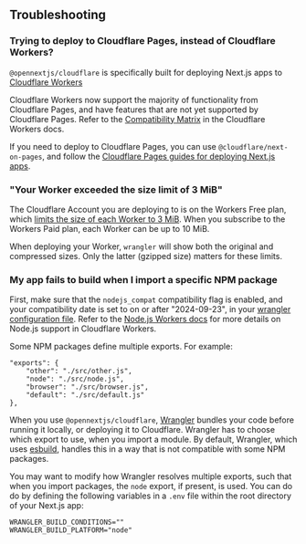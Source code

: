 
## Troubleshooting

### Trying to deploy to Cloudflare Pages, instead of Cloudflare Workers?

`@opennextjs/cloudflare` is specifically built for deploying Next.js apps to [Cloudflare Workers](https://developers.cloudflare.com/workers/)

Cloudflare Workers now support the majority of functionality from Cloudflare Pages, and have features that are not yet supported by Cloudflare Pages. Refer to the [Compatibility Matrix](https://developers.cloudflare.com/workers/static-assets/compatibility-matrix/) in the Cloudflare Workers docs.

If you need to deploy to Cloudflare Pages, you can use `@cloudflare/next-on-pages`, and follow the [Cloudflare Pages guides for deploying Next.js apps](https://developers.cloudflare.com/pages/framework-guides/nextjs/).

### "Your Worker exceeded the size limit of 3 MiB"

The Cloudflare Account you are deploying to is on the Workers Free plan, which [limits the size of each Worker to 3 MiB](https://developers.cloudflare.com/workers/platform/limits/#worker-size). When you subscribe to the Workers Paid plan, each Worker can be up to 10 MiB.

When deploying your Worker, `wrangler` will show both the original and compressed sizes. Only the latter (gzipped size) matters for these limits.

### My app fails to build when I import a specific NPM package

First, make sure that the `nodejs_compat` compatibility flag is enabled, and your compatibility date is set to on or after "2024-09-23", in your [wrangler configuration file](https://developers.cloudflare.com/workers/wrangler/configuration/).
Refer to the [Node.js Workers docs](https://developers.cloudflare.com/workers/runtime-apis/nodejs/) for more details on Node.js support in Cloudflare Workers.

Some NPM packages define multiple exports. For example:

```
"exports": {
    "other": "./src/other.js",
    "node": "./src/node.js",
    "browser": "./src/browser.js",
    "default": "./src/default.js"
},
```

When you use `@opennextjs/cloudflare`, [Wrangler](https://developers.cloudflare.com/workers/wrangler/) bundles your code before running it locally, or deploying it to Cloudflare. Wrangler has to choose which export to use, when you import a module. By default, Wrangler, which uses [esbuild](https://esbuild.github.io/), handles this in a way that is not compatible with some NPM packages.

You may want to modify how Wrangler resolves multiple exports, such that when you import packages, the `node` export, if present, is used. You can do do by defining the following variables in a `.env` file within the root directory of your Next.js app:

```
WRANGLER_BUILD_CONDITIONS=""
WRANGLER_BUILD_PLATFORM="node"
```
